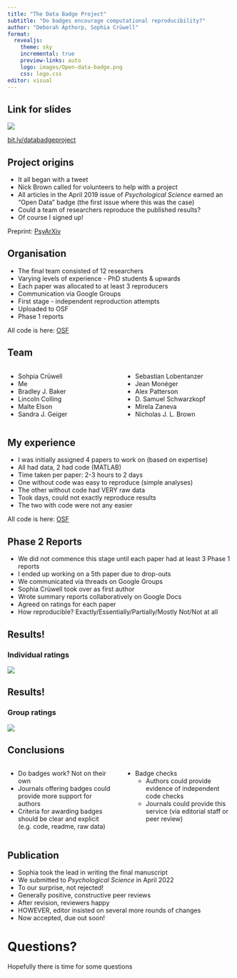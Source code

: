 ```yaml
---
title: "The Data Badge Project"
subtitle: "Do badges encourage computational reproducibility?"
author: "Deborah Apthorp, Sophia Crüwell"
format: 
  revealjs: 
    theme: sky
    incremental: true
    preview-links: auto
    logo: images/Open-data-badge.png
    css: logo.css
editor: visual
---
```


## Link for slides

![](images/QRcode.png)

[bit.ly/databadgeproject](https://bit.ly/databadgeproject)

## Project origins

-   It all began with a tweet
-   Nick Brown called for volunteers to help with a project
-   All articles in the April 2019 issue of *Psychological Science* earned an "Open Data" badge (the first issue where this was the case)
-   Could a team of researchers reproduce the published results?
-   Of course I signed up!

::: footer
Preprint: [PsyArXiv](https://psyarxiv.com/729qt)
:::

## Organisation

-   The final team consisted of 12 researchers
-   Varying levels of experience - PhD students & upwards
-   Each paper was allocated to at least 3 reproducers
-   Communication via Google Groups
-   First stage - independent reproduction attempts
-   Uploaded to OSF
-   Phase 1 reports

::: footer
All code is here: [OSF](https://osf.io/xzke7/)
:::

## Team

::: nonincremental
::: columns
::: {.column width="50%"}
-   Sohpia Crüwell
-   Me
-   Bradley J. Baker
-   Lincoln Colling
-   Malte Elson
-   Sandra J. Geiger
:::

::: {.column width="50%"}
-   Sebastian Lobentanzer
-   Jean Monéger
-   Alex Patterson
-   D. Samuel Schwarzkopf
-   Mirela Zaneva
-   Nicholas J. L. Brown
:::
:::
:::

## My experience

-   I was initially assigned 4 papers to work on (based on expertise)
-   All had data, 2 had code (MATLAB)
-   Time taken per paper: 2-3 hours to 2 days
-   One without code was easy to reproduce (simple analyses)
-   The other without code had VERY raw data
-   Took days, could not exactly reproduce results
-   The two with code were not any easier

::: footer
All code is here: [OSF](https://osf.io/xzke7/)
:::


## Phase 2 Reports

-   We did not commence this stage until each paper had at least 3 Phase 1 reports
-   I ended up working on a 5th paper due to drop-outs
-   We communicated via threads on Google Groups
-   Sophia Crüwell took over as first author
-   Wrote summary reports collaboratively on Google Docs
-   Agreed on ratings for each paper
-   How reproducible? Exactly/Essentially/Partially/Mostly Not/Not at all

## Results!

### Individual ratings

![](images/Individual_Table.png)

## Results!

### Group ratings

![](images/Group_Table.png)

## Conclusions

::: columns
::: {.column width="50%"}
- Do badges work? Not on their own
- Journals offering badges could provide more support for authors
- Criteria for awarding badges should be clear and explicit (e.g. code, readme, raw data)
:::

::: {.column width="50%"}
-   Badge checks
    -   Authors could provide evidence of independent code checks
    -   Journals could provide this service (via editorial staff or peer review)
:::

:::

## Publication

-   Sophia took the lead in writing the final manuscript
-   We submitted to *Psychological Science* in April 2022
-   To our surprise, not rejected!
-   Generally positive, constructive peer reviews
-   After revision, reviewers happy
-   HOWEVER, editor insisted on several more rounds of changes
-   Now accepted, due out soon!

# Questions?

::: r-stack
Hopefully there is time for some questions
:::
